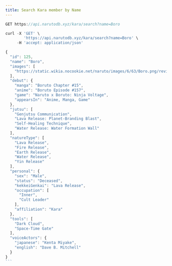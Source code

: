 ```yaml
---
title: Search Kara member by Name
---
```


```js
GET https://api.narutodb.xyz/kara/search?name=Boro
```

```js
curl -X 'GET' \
        'https://api.narutodb.xyz/kara/search?name=Boro' \
     -H 'accept: application/json'
```

````js
{
  "id": 125,
  "name": "Boro",
  "images": [
    "https://static.wikia.nocookie.net/naruto/images/6/63/Boro.png/revision/latest/scale-to-width-down/300?cb=20220311140446"
  ],
  "debut": {
    "manga": "Boruto Chapter #15",
    "anime": "Boruto Episode #157",
    "game": "Naruto x Boruto: Ninja Voltage",
    "appearsIn": "Anime, Manga, Game"
  },
  "jutsu": [
    "Genjutsu Communication",
    "Lava Release: Planet-Branding Blast",
    "Self-Healing Technique",
    "Water Release: Water Formation Wall"
  ],
  "natureType": [
    "Lava Release",
    "Fire Release",
    "Earth Release",
    "Water Release",
    "Yin Release"
  ],
  "personal": {
    "sex": "Male",
    "status": "Deceased",
    "kekkeiGenkai": "Lava Release",
    "occupation": [
      "Inner",
      "Cult Leader"
    ],
    "affiliation": "Kara"
  },
  "tools": [
    "Dark Cloud",
    "Space-Time Gate"
  ],
  "voiceActors": {
    "japanese": "Kenta Miyake",
    "english": "Dave B. Mitchell"
  }
}
```
````
